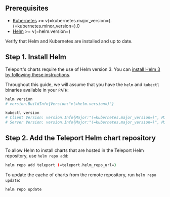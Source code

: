 ## Prerequisites

- [Kubernetes](https://kubernetes.io) >= v(=kubernetes.major_version=).(=kubernetes.minor_version=).0
- [Helm](https://helm.sh) >= v(=helm.version=)

Verify that Helm and Kubernetes are installed and up to date.

## Step 1. Install Helm

Teleport's charts require the use of Helm version 3. You can [install Helm 3 by following these instructions](https://helm.sh/docs/intro/install/).

Throughout this guide, we will assume that you have the `helm` and `kubectl` binaries available in your `PATH`:

```bash
helm version
# version.BuildInfo{Version:"v(=helm.version=)"}

kubectl version
# Client Version: version.Info{Major:"(=kubernetes.major_version=)", Minor:"(=kubernetes.minor_version=)+"}
# Server Version: version.Info{Major:"(=kubernetes.major_version=)", Minor:"(=kubernetes.minor_version=)+"}
```

## Step 2. Add the Teleport Helm chart repository

To allow Helm to install charts that are hosted in the Teleport Helm repository, use `helm repo add`:

```bash
helm repo add teleport (=teleport.helm_repo_url=)
```

To update the cache of charts from the remote repository, run `helm repo update`:

```bash
helm repo update
```
